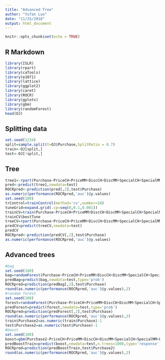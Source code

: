 ---
title: "Advanced Tree"
author: "Yufan Luo"
date: "11/25/2018"
output: html_document
---

```{r setup, include=FALSE}
knitr::opts_chunk$set(echo = TRUE)
```

## R Markdown
```{r cars}
library(ISLR)
library(rpart)
library(caTools)
library(e1071)
library(lattice)
library(ggplot2)
library(caret)
library(ROCR)
library(gplots)
library(gbm)
library(randomForest)
head(OJ)
```

## Splitting data
```{r}
set.seed(1234)
split=sample.split(Y=OJ$Purchase,SplitRatio = 0.7)
train<-OJ[split,]
test<-OJ[!split,]
```

## Tree
```{r}
tree1<-rpart(Purchase~PriceCH+PriceMM+DiscCH+DiscMM+SpecialCH+SpecialMM+LoyalCH+PriceDiff+PctDiscMM+PctDiscCH,data=train,method='class')
pred<-predict(tree1,newdata=test)
ROCRpred<-prediction(pred[,2],test$Purchase)
as.numeric(performance(ROCRpred,'auc')@y.values)
set.seed(100)
trControl=trainControl(method='cv',number=10)
tuneGrid=expand.grid(.cp=seq(0,0.1,0.001))
trainCV=train(Purchase~PriceCH+PriceMM+DiscCH+DiscMM+SpecialCH+SpecialMM+LoyalCH+PriceDiff+PctDiscMM+PctDiscCH,data=train,method='rpart',trControl=trControl,tuneGrid=tuneGrid)
trainCV$bestTune
treeCV=rpart(Purchase~PriceCH+PriceMM+DiscCH+DiscMM+SpecialCH+SpecialMM+LoyalCH+PriceDiff+PctDiscMM+PctDiscCH,data=train,method='class',control=rpart.control(cp=trainCV$bestTune))
predCV=predict(treeCV,newdata=test)
predCV
ROCRpred<-prediction(predCV[,2],test$Purchase)
as.numeric(performance(ROCRpred,'auc')@y.values)
```
## Advanced trees
```{r}
#bag
set.seed(100)
bag=randomForest(Purchase~PriceCH+PriceMM+DiscCH+DiscMM+SpecialCH+SpecialMM+LoyalCH+PriceDiff+PctDiscMM+PctDiscCH,data=train,mtry=ncol(train)-1,ntree=1000)
predBag=predict(bag,newdata=test,type='prob')
ROCRpred=prediction(predBag[,2],test$Purchase)
round(as.numeric(performance(ROCRpred,'auc')@y.values),2)
#random forest
set.seed(100)
forest=randomForest(Purchase~PriceCH+PriceMM+DiscCH+DiscMM+SpecialCH+SpecialMM+LoyalCH+PriceDiff+PctDiscMM+PctDiscCH,data=train,ntree=1000)
predForest=predict(forest,newdata=test,type='prob')
ROCRpred=prediction(predForest[,2],test$Purchase)
round(as.numeric(performance(ROCRpred,'auc')@y.values),2)
train$Purchase2=as.numeric(train$Purchase)-1
test$Purchase2=as.numeric(test$Purchase)-1
#boost
set.seed(100)
boost=gbm(Purchase2~PriceCH+PriceMM+DiscCH+DiscMM+SpecialCH+SpecialMM+LoyalCH+PriceDiff+PctDiscMM+PctDiscCH,data=train,distribution='bernoulli',n.trees=1000,interaction.depth=1,shrinkage=0.04)
predBoostTrain=predict(boost,newdata=test,n.trees=1000,type='response')
ROCRpred=prediction(predBoostTrain,test$Purchase2)
round(as.numeric(performance(ROCRpred,'auc')@y.values),2)
```

